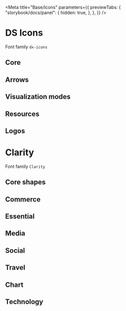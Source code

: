 
<Meta
    title="Base/Icons"
    parameters={{
        previewTabs: {
            "storybook/docs/panel": {
                hidden: true,
            },
        },
    }}
/>

<style>
    {`
.example-item {
    color: #333;
    font-size: 15px;
    text-align: center;
    display: inline-flex;
    flex-direction: column;
    padding: 10px;
    width: 200px;
}

span[class*=icon-],
span[class*=dx-icon-] {
    font-size: 36px;
}

.code {
    font-family: monospace !important;
}
`}
</style>

# DS Icons

Font family `dx-icons`

## Core

<Icon name="dx-icon-ellipsis" code="\e90e" />
<Icon name="dx-icon-megaphone-line" code="\e901" />
<Icon name="dx-icon-play" code="\e90c" />
<Icon name="dx-icon-trash" code="\e90d" />
<Icon name="dx-icon-copy" code="\e910" />
<Icon name="dx-icon-git-commit" code="\e912" />
<Icon name="dx-icon-git-branch" code="\e913" />
<Icon name="dx-icon-cloud-deploy-config" code="\e914" />
<Icon name="dx-icon-cloud-off" code="\e915" />
<Icon name="dx-icon-cloud-lock" code="\e91c" />
<Icon name="dx-icon-briefcase" code="\e91b" />
<Icon name="dx-icon-exception-alert" code="\e924" />
<Icon name="dx-icon-go-to-notebook" code="\e925" />
<Icon name="dx-icon-notebook" code="\e94a" />
<Icon name="dx-icon-bell-alarm" code="\e926" />
<Icon name="dx-icon-tick" code="\e927" />
<Icon name="dx-icon-stalled" code="\e928" />
<Icon name="dx-icon-dashboard" code="\e929" />
<Icon name="dx-icon-locations" code="\e939" />
<Icon name="dx-icon-location" code="\e92a" />
<Icon name="dx-icon-location-solid" code="\e938" />
<Icon name="dx-icon-compare" code="\e92b" />
<Icon name="dx-icon-calendar" code="\e92c" />
<Icon name="dx-icon-graph" code="\e92d" />
<Icon name="dx-icon-conversation" code="\e92e" />
<Icon name="dx-icon-wrench" code="\e92f" />
<Icon name="dx-icon-add-user" code="\e93a" />
<Icon name="dx-icon-form-line" code="\e942" />
<Icon name="dx-icon-form-solid" code="\e943" />
<Icon name="dx-icon-binary-line" code="\e947" />
<Icon name="dx-icon-binary-solid" code="\e948" />
<Icon name="dx-icon-cactus" code="\e944" />
<Icon name="dx-icon-download-globe" code="\e946" />
<Icon name="dx-icon-lab" code="\e949" />
<Icon name="dx-icon-sand-clock" code="\e94b" />
<Icon name="dx-icon-list-line" code="\e94c" />
<Icon name="dx-icon-search-add" code="\e950" />
<Icon name="dx-icon-alert-octagon" code="\e951" />
<Icon name="dx-icon-alert-octagon-solid" code="\e952" />
<Icon name="dx-icon-dot" code="\e953" />
<Icon name="dx-icon-exclamation" code="\e954" />
<Icon name="dx-icon-wip" code="\e955" />
<Icon name="dx-icon-auth-denied" code="\e956" />
<Icon name="dx-icon-auth-operator" code="\e957" />
<Icon name="dx-icon-auth-pending" code="\e958" />
<Icon name="dx-icon-auth-request" code="\e959" />

<Icon name="dx-icon-dot-solid" code="\e959" />
<Icon name="dx-icon-dot-solid-off" code="\e95a" />
<Icon name="dx-icon-angle-line-double" code="\e95b" />
<Icon name="dx-icon-equals" code="\e95c" />
<Icon name="dx-icon-list-back" code="\e95d" />

## Arrows

<Icon name="dx-icon-arrow-up" code="\e908" />
<Icon name="dx-icon-go-to-arrow" code="\e920" />

## Visualization modes

<Icon name="dx-icon-collapse-panel" code="\e903" />
<Icon name="dx-icon-collapsed-panel" code="\e904" />
<Icon name="dx-icon-chart" code="\e905" />
<Icon name="dx-icon-list" code="\e906" />
<Icon name="dx-icon-rich-list" code="\e907" />
<Icon name="dx-icon-view-tree" code="\e921" />
<Icon name="dx-icon-view-grid" code="\e922" />
<Icon name="dx-icon-view-stacked" code="\e923" />
<Icon name="dx-icon-group" code="\e931" />
<Icon name="dx-icon-empty" code="--" />

## Resources

<Icon name="dx-icon-resource" code="\e90f" />
<Icon name="dx-icon-namespace-line" code="\e902" />
<Icon name="dx-icon-CPD" code="\e930" />
<Icon name="dx-icon-resource-processing" code="\e916" />
<Icon name="dx-icon-resource-bpa" code="\e917" />
<Icon name="dx-icon-resource-database" code="\e918" />
<Icon name="dx-icon-resource-monitor" code="\e919" />
<Icon name="dx-icon-resource-pubsub" code="\e91a" />
<Icon name="dx-icon-resource-model" code="\e91d" />
<Icon name="dx-icon-universal" code="\e93b" />
<Icon name="dx-icon-global" code="\e941" />
<Icon name="dx-icon-local" code="\e93c" />
<Icon name="dx-icon-multi-local" code="\e93d" />
<Icon name="dx-icon-definition" code="\e93e" />
<Icon name="dx-icon-implementation" code="\e93f" />
<Icon name="dx-icon-deploy" code="\e940" />
<Icon name="dx-icon-deploy-rollback" code="\e94d" />
<Icon name="dx-icon-redeploy" code="\e94e" />
<Icon name="dx-icon-deploy-package" code="\e94f" />
<Icon name="dx-icon-deploy-waiting" code="\e945" />

## Logos

<Icon name="dx-icon-ether-api" code="\e911" />
<Icon name="dx-icon-event-solid" code="\e91e" />
<Icon name="dx-icon-event-line" code="\e91f" />
<Icon name="dx-icon-bitbucket-line" code="\e900" />
<Icon name="dx-icon-bucket-line" code="\e95e" />
<Icon name="dx-icon-bucket-solid" code="\e95f" />
<Icon name="dx-icon-cloud-aws" code="\e909" />
<Icon name="dx-icon-cloud-azure" code="\e90a" />
<Icon name="dx-icon-cloud-google" code="\e90b" />
<Icon name="dx-icon-cells" code="\e932" />
<Icon name="dx-icon-ether" code="\e933" />
<Icon name="dx-icon-mirrorgate" code="\e934" />
<Icon name="dx-icon-bbva" code="\e935" />
<Icon name="dx-icon-salesforce" code="\e936" />
<Icon name="dx-icon-webex" code="\e937" />

# Clarity

Font family `Clarity`

## Core shapes

<Icon name="icon-angle-double-line" code="\e900" />
<Icon name="icon-angle-line" code="\e901" />
<Icon name="icon-avatar-line" code="\e902" />
<Icon name="icon-avatar-outline-alerted" code="\e903" />
<Icon name="icon-avatar-outline-badged" code="\e904" />
<Icon name="icon-avatar-solid-alerted" code="\e905" />
<Icon name="icon-avatar-solid-badged" code="\e906" />
<Icon name="icon-avatar-solid" code="\e907" />
<Icon name="icon-bars-line" code="\e908" />
<Icon name="icon-bell-line" code="\e909" />
<Icon name="icon-bell-outline-badged" code="\e90a" />
<Icon name="icon-bell-solid" code="\e90c" />
<Icon name="icon-bell-solid-badged" code="\e90b" />
<Icon name="icon-bell-solid-badged-color" code="\e96c" />
<Icon name="icon-calendar-line" code="\e9c8" />
<Icon name="icon-calendar-outline-alerted" code="\e9c9" />
<Icon name="icon-calendar-outline-badged" code="\e9ca" />
<Icon name="icon-calendar-solid-alerted" code="\e9cb" />
<Icon name="icon-calendar-solid-badged" code="\e9cc" />
<Icon name="icon-calendar-solid" code="\e9cd" />
<Icon name="icon-caret-line" code="\e90d" />
<Icon name="icon-check-circle-line" code="\e90e" />
<Icon name="icon-check-circle-solid" code="\e90f" />
<Icon name="icon-check-line" code="\e910" />
<Icon name="icon-close-line" code="\e911" />
<Icon name="icon-cloud-line" code="\e912" />
<Icon name="icon-cloud-outline-alerted" code="\e913" />
<Icon name="icon-cloud-outline-badged" code="\e914" />
<Icon name="icon-cloud-solid-alerted" code="\e915" />
<Icon name="icon-cloud-solid-badged" code="\e916" />
<Icon name="icon-cloud-solid" code="\e917" />
<Icon name="icon-cog-line" code="\e918" />
<Icon name="icon-cog-outline-alerted" code="\e919" />
<Icon name="icon-cog-outline-badged" code="\e91a" />
<Icon name="icon-cog-solid-alerted" code="\e91b" />
<Icon name="icon-cog-solid-badged" code="\e91c" />
<Icon name="icon-cog-solid" code="\e91d" />
<Icon name="icon-collapse-line" code="\e9f7" />
<Icon name="icon-date-line" code="\ea20" />
<Icon name="icon-date-outline-alerted" code="\ea21" />
<Icon name="icon-date-outline-badged" code="\ea22" />
<Icon name="icon-date-solid-alerted" code="\ea23" />
<Icon name="icon-date-solid-badged" code="\ea24" />
<Icon name="icon-date-solid" code="\ea25" />
<Icon name="icon-directory-line" code="\e91e" />
<Icon name="icon-directory-outline-alerted" code="\e91f" />
<Icon name="icon-directory-outline-badged" code="\e920" />
<Icon name="icon-directory-solid-alerted" code="\e921" />
<Icon name="icon-directory-solid-badged" code="\e922" />
<Icon name="icon-directory-solid" code="\e923" />
<Icon name="icon-ellipsis-horizontal-line" code="\e924" />
<Icon name="icon-ellipsis-horizontal-outline-badged" code="\e925" />
<Icon name="icon-ellipsis-vertical-line" code="\e926" />
<Icon name="icon-ellipsis-vertical-outline-badged" code="\e927" />
<Icon name="icon-error-line" code="\e928" />
<Icon name="icon-error-solid" code="\e929" />
<Icon name="icon-error-standard-line" code="\e92a" />
<Icon name="icon-error-standard-solid" code="\e92b" />
<Icon name="icon-event-line" code="\ea54" />
<Icon name="icon-event-outline-alerted" code="\ea55" />
<Icon name="icon-event-outline-badged" code="\ea56" />
<Icon name="icon-event-solid-alerted" code="\ea57" />
<Icon name="icon-event-solid-badged" code="\ea58" />
<Icon name="icon-event-solid" code="\ea59" />
<Icon name="icon-exclamation-circle-line" code="\e92c" />
<Icon name="icon-exclamation-circle-solid" code="\e92d" />
<Icon name="icon-exclamation-triangle-line" code="\e92e" />
<Icon name="icon-exclamation-triangle-solid" code="\e92f" />
<Icon name="icon-eye-hide-line" code="\ea60" />
<Icon name="icon-eye-hide-solid" code="\ea61" />
<Icon name="icon-eye-line" code="\ea62" />
<Icon name="icon-eye-solid" code="\ea65" />
<Icon name="icon-filter-grid-circle-line" code="\e930" />
<Icon name="icon-filter-grid-circle-solid" code="\e931" />
<Icon name="icon-filter-grid-line" code="\e932" />
<Icon name="icon-filter-grid-solid" code="\e933" />
<Icon name="icon-folder-line" code="\e934" />
<Icon name="icon-folder-open-line" code="\e935" />
<Icon name="icon-folder-open-outline-alerted" code="\e936" />
<Icon name="icon-folder-open-outline-badged" code="\e937" />
<Icon name="icon-folder-open-solid-alerted" code="\e938" />
<Icon name="icon-folder-open-solid-badged" code="\e939" />
<Icon name="icon-folder-open-solid" code="\e93a" />
<Icon name="icon-folder-outline-alerted" code="\e93b" />
<Icon name="icon-folder-outline-badged" code="\e93c" />
<Icon name="icon-folder-solid-alerted" code="\e93d" />
<Icon name="icon-folder-solid-badged" code="\e93e" />
<Icon name="icon-folder-solid" code="\e93f" />
<Icon name="icon-help-info-line" code="\e940" />
<Icon name="icon-help-info-solid" code="\e941" />
<Icon name="icon-home-line" code="\e942" />
<Icon name="icon-home-solid" code="\e943" />
<Icon name="icon-image-line" code="\e946" />
<Icon name="icon-image-outline-badged" code="\e947" />
<Icon name="icon-image-solid-badged" code="\e948" />
<Icon name="icon-image-solid" code="\e949" />
<Icon name="icon-info-circle-line" code="\e94a" />
<Icon name="icon-info-circle-solid" code="\e94b" />
<Icon name="icon-info-line" code="\e94c" />
<Icon name="icon-info-solid" code="\e94d" />
<Icon name="icon-info-standard-line" code="\e94e" />
<Icon name="icon-info-standard-solid" code="\e94f" />
<Icon name="icon-menu-line" code="\e950" />
<Icon name="icon-notification-line" code="\e951" />
<Icon name="icon-notification-outline-badged" code="\e952" />
<Icon name="icon-notification-solid-badged" code="\e953" />
<Icon name="icon-notification-solid" code="\e954" />
<Icon name="icon-search-line" code="\e955" />
<Icon name="icon-settings-line" code="\e956" />
<Icon name="icon-settings-outline-alerted" code="\e957" />
<Icon name="icon-settings-outline-badged" code="\e958" />
<Icon name="icon-settings-solid-alerted" code="\e959" />
<Icon name="icon-settings-solid-badged" code="\e95a" />
<Icon name="icon-settings-solid" code="\e95b" />
<Icon name="icon-success-line" code="\e95c" />
<Icon name="icon-success-standard-line" code="\e95d" />
<Icon name="icon-success-standard-solid" code="\e95e" />
<Icon name="icon-times-line" code="\e95f" />
<Icon name="icon-unknown-status-line" code="\e960" />
<Icon name="icon-user-line" code="\e961" />
<Icon name="icon-user-outline-alerted" code="\e962" />
<Icon name="icon-user-outline-badged" code="\e963" />
<Icon name="icon-user-solid-alerted" code="\e964" />
<Icon name="icon-user-solid-badged" code="\e965" />
<Icon name="icon-user-solid" code="\e966" />
<Icon name="icon-view-columns-line" code="\e967" />
<Icon name="icon-warning-line" code="\e968" />
<Icon name="icon-warning-solid" code="\e969" />
<Icon name="icon-warning-standard-line" code="\e96a" />
<Icon name="icon-warning-standard-solid" code="\e96b" />

## Commerce

<Icon name="icon-bank-line" code="\e99e" />
<Icon name="icon-bank-outline-alerted" code="\e99f" />
<Icon name="icon-bank-outline-badged" code="\e9a0" />
<Icon name="icon-bank-solid-alerted" code="\e9a1" />
<Icon name="icon-bank-solid-badged" code="\e9a2" />
<Icon name="icon-bank-solid" code="\e9a3" />
<Icon name="icon-calculator-line" code="\e9c6" />
<Icon name="icon-calculator-solid" code="\e9c7" />
<Icon name="icon-credit-card-line" code="\ea10" />
<Icon name="icon-credit-card-solid" code="\ea11" />
<Icon name="icon-dollar-bill-line" code="\ea3a" />
<Icon name="icon-dollar-bill-solid" code="\ea3b" />
<Icon name="icon-dollar-line" code="\ea3c" />
<Icon name="icon-dollar-solid" code="\ea3d" />
<Icon name="icon-euro-line" code="\ea52" />
<Icon name="icon-euro-solid" code="\ea53" />
<Icon name="icon-savings-line" code="\eb72" />
<Icon name="icon-savings-solid" code="\eb73" />
<Icon name="icon-shopping-bag-line" code="\eb8e" />
<Icon name="icon-shopping-bag-solid" code="\eb8f" />
<Icon name="icon-shopping-cart-line" code="\eb90" />
<Icon name="icon-shopping-cart-outline-alerted" code="\eb91" />
<Icon name="icon-shopping-cart-outline-badged" code="\eb92" />
<Icon name="icon-shopping-cart-solid-alerted" code="\eb93" />
<Icon name="icon-shopping-cart-solid-badged" code="\eb94" />
<Icon name="icon-shopping-cart-solid" code="\eb95" />
<Icon name="icon-store-line" code="\eba9" />
<Icon name="icon-store-solid" code="\ebaa" />
<Icon name="icon-wallet-line" code="\ec03" />
<Icon name="icon-wallet-solid" code="\ec04" />

## Essential

<Icon name="icon-add-line" code="\e96f" />
<Icon name="icon-add-text-line" code="\e970" />
<Icon name="icon-alarm-clock-line" code="\e973" />
<Icon name="icon-alarm-clock-outline-alerted" code="\e974" />
<Icon name="icon-alarm-clock-outline-badged" code="\e975" />
<Icon name="icon-alarm-clock-solid-alerted" code="\e976" />
<Icon name="icon-alarm-clock-solid-badged" code="\e977" />
<Icon name="icon-alarm-clock-solid" code="\e978" />
<Icon name="icon-alarm-off-line" code="\e979" />
<Icon name="icon-alarm-off-solid" code="\e97a" />
<Icon name="icon-alert-line" code="\e97b" />
<Icon name="icon-alert-solid" code="\e97c" />
<Icon name="icon-arrow-line" code="\e98b" />
<Icon name="icon-asterisk-line" code="\e98c" />
<Icon name="icon-asterisk-solid" code="\e98d" />
<Icon name="icon-balance-line" code="\e99c" />
<Icon name="icon-ban-line" code="\e99d" />
<Icon name="icon-bolt-line" code="\e9b2" />
<Icon name="icon-bolt-solid" code="\e9b3" />
<Icon name="icon-book-line" code="\e9b4" />
<Icon name="icon-book-solid" code="\e9b5" />
<Icon name="icon-bubble-exclamation-line" code="\e9b8" />
<Icon name="icon-bubble-exclamation-solid" code="\e9b9" />
<Icon name="icon-bug-line" code="\e9ba" />
<Icon name="icon-bug-solid" code="\e9bb" />
<Icon name="icon-bullseye-line" code="\e9c2" />
<Icon name="icon-bullseye-solid" code="\e9c3" />
<Icon name="icon-cancel-line" code="\e9d0" />
<Icon name="icon-circle-arrow-line" code="\e9dd" />
<Icon name="icon-circle-arrow-solid" code="\e9de" />
<Icon name="icon-circle-line" code="\e9df" />
<Icon name="icon-circle-solid" code="\e9e0" />
<Icon name="icon-clipboard-line" code="\e9e1" />
<Icon name="icon-clipboard-outline-badged" code="\e9e2" />
<Icon name="icon-clipboard-solid-badged" code="\e9e3" />
<Icon name="icon-clipboard-solid" code="\e9e4" />
<Icon name="icon-clock-line" code="\e9e5" />
<Icon name="icon-clock-outline-alerted" code="\e9e6" />
<Icon name="icon-clock-outline-badged" code="\e9e7" />
<Icon name="icon-clock-solid-alerted" code="\e9e8" />
<Icon name="icon-clock-solid-badged" code="\e9e9" />
<Icon name="icon-clock-solid" code="\e9ea" />
<Icon name="icon-copy-line" code="\ea08" />
<Icon name="icon-copy-solid" code="\ea09" />
<Icon name="icon-cursor-arrow-line" code="\ea12" />
<Icon name="icon-cursor-arrow-solid" code="\ea13" />
<Icon name="icon-cursor-hand-line" code="\ea14" />
<Icon name="icon-cursor-hand-solid" code="\ea15" />
<Icon name="icon-document-line" code="\ea34" />
<Icon name="icon-document-outline-alerted" code="\ea35" />
<Icon name="icon-document-outline-badged" code="\ea36" />
<Icon name="icon-document-solid-alerted" code="\ea37" />
<Icon name="icon-document-solid-badged" code="\ea38" />
<Icon name="icon-document-solid" code="\ea39" />
<Icon name="icon-edit-line" code="\ea44" />
<Icon name="icon-edit-solid" code="\ea45" />
<Icon name="icon-file-line" code="\ea6a" />
<Icon name="icon-file-outline-alerted" code="\ea6b" />
<Icon name="icon-file-outline-badged" code="\ea6c" />
<Icon name="icon-file-settings-line" code="\ea6d" />
<Icon name="icon-file-settings-outline-alerted" code="\ea6e" />
<Icon name="icon-file-settings-outline-badged" code="\ea6f" />
<Icon name="icon-file-settings-solid-alerted" code="\ea70" />
<Icon name="icon-file-settings-solid-badged" code="\ea71" />
<Icon name="icon-file-settings-solid" code="\ea72" />
<Icon name="icon-file-solid-alerted" code="\ea73" />
<Icon name="icon-file-solid-badged" code="\ea74" />
<Icon name="icon-file-solid" code="\ea75" />
<Icon name="icon-filter-line" code="\ea78" />
<Icon name="icon-filter-solid" code="\ea79" />
<Icon name="icon-firewall-line" code="\ea7a" />
<Icon name="icon-firewall-outline-alerted" code="\ea7b" />
<Icon name="icon-firewall-outline-badged" code="\ea7c" />
<Icon name="icon-firewall-solid-alerted" code="\ea7d" />
<Icon name="icon-firewall-solid-badged" code="\ea7e" />
<Icon name="icon-firewall-solid" code="\ea7f" />
<Icon name="icon-flame-line" code="\ea82" />
<Icon name="icon-flame-solid" code="\ea83" />
<Icon name="icon-flow-chart-line" code="\ea8b" />
<Icon name="icon-flow-chart-solid" code="\ea8c" />
<Icon name="icon-grid-view-line" code="\ea8d" />
<Icon name="icon-grid-view-solid" code="\ea8e" />
<Icon name="icon-group-line" code="\ea8f" />
<Icon name="icon-group-outline-alerted" code="\ea90" />
<Icon name="icon-group-outline-badged" code="\ea91" />
<Icon name="icon-group-solid-alerted" code="\ea92" />
<Icon name="icon-group-solid-badged" code="\ea93" />
<Icon name="icon-group-solid" code="\ea94" />
<Icon name="icon-help-line" code="\eaa5" />
<Icon name="icon-help-outline-badged" code="\eaa6" />
<Icon name="icon-help-solid-badged" code="\eaa7" />
<Icon name="icon-help-solid" code="\eaa8" />
<Icon name="icon-history-line" code="\eaa9" />
<Icon name="icon-hourglass-line" code="\eab0" />
<Icon name="icon-hourglass-outline-alerted" code="\eab1" />
<Icon name="icon-hourglass-outline-badged" code="\eab2" />
<Icon name="icon-hourglass-solid-alerted" code="\eab3" />
<Icon name="icon-hourglass-solid-badged" code="\eab4" />
<Icon name="icon-hourglass-solid" code="\eab5" />
<Icon name="icon-id-badge-line" code="\eab6" />
<Icon name="icon-id-badge-outline-alerted" code="\eab7" />
<Icon name="icon-id-badge-outline-badged" code="\eab8" />
<Icon name="icon-id-badge-solid-alerted" code="\eab9" />
<Icon name="icon-id-badge-solid-badged" code="\eaba" />
<Icon name="icon-id-badge-solid" code="\eabb" />
<Icon name="icon-key-line" code="\eac7" />
<Icon name="icon-key-outline-alerted" code="\eac8" />
<Icon name="icon-key-outline-badged" code="\eac9" />
<Icon name="icon-key-solid-alerted" code="\eaca" />
<Icon name="icon-key-solid-badged" code="\eacb" />
<Icon name="icon-key-solid" code="\eacc" />
<Icon name="icon-library-line" code="\ead1" />
<Icon name="icon-library-solid" code="\ead2" />
<Icon name="icon-lightbulb-line" code="\ead9" />
<Icon name="icon-lightbulb-outline-badged" code="\eada" />
<Icon name="icon-lightbulb-solid-badged" code="\eadb" />
<Icon name="icon-lightbulb-solid" code="\eadc" />
<Icon name="icon-lightning-line" code="\eadd" />
<Icon name="icon-lightning-solid" code="\eade" />
<Icon name="icon-list-line" code="\eae4" />
<Icon name="icon-list-outline-badged" code="\eae5" />
<Icon name="icon-list-solid-badged" code="\eae6" />
<Icon name="icon-list-solid" code="\eae7" />
<Icon name="icon-lock-line" code="\eae8" />
<Icon name="icon-lock-solid" code="\eae9" />
<Icon name="icon-login-line" code="\eaea" />
<Icon name="icon-login-solid" code="\eaeb" />
<Icon name="icon-logout-line" code="\eaec" />
<Icon name="icon-logout-solid" code="\eaed" />
<Icon name="icon-minus-circle-line" code="\eafa" />
<Icon name="icon-minus-circle-solid" code="\eafb" />
<Icon name="icon-minus-line" code="\eafc" />
<Icon name="icon-new-line" code="\eb18" />
<Icon name="icon-new-solid" code="\eb19" />
<Icon name="icon-no-access-line" code="\eb1a" />
<Icon name="icon-no-access-solid" code="\eb1b" />
<Icon name="icon-note-edit-line" code="\eb1e" />
<Icon name="icon-note-edit-solid" code="\eb1f" />
<Icon name="icon-note-line" code="\eb20" />
<Icon name="icon-note-solid" code="\eb21" />
<Icon name="icon-objects-line" code="\eb22" />
<Icon name="icon-objects-solid" code="\eb23" />
<Icon name="icon-organization-line" code="\eb24" />
<Icon name="icon-organization-solid" code="\eb25" />
<Icon name="icon-pencil-line" code="\eb28" />
<Icon name="icon-pencil-solid" code="\eb29" />
<Icon name="icon-pin-line" code="\eb32" />
<Icon name="icon-pin-solid" code="\eb33" />
<Icon name="icon-pinboard-line" code="\eb34" />
<Icon name="icon-pinboard-solid" code="\eb35" />
<Icon name="icon-pinned-line" code="\eb36" />
<Icon name="icon-pinned-solid" code="\eb37" />
<Icon name="icon-plus-circle-line" code="\eb42" />
<Icon name="icon-plus-circle-solid" code="\eb43" />
<Icon name="icon-plus-line" code="\eb44" />
<Icon name="icon-pop-out-line" code="\eb45" />
<Icon name="icon-redo-line" code="\eb5a" />
<Icon name="icon-refresh-line" code="\eb5b" />
<Icon name="icon-remove-line" code="\eb5c" />
<Icon name="icon-remove-solid" code="\eb5d" />
<Icon name="icon-repeat-line" code="\eb5e" />
<Icon name="icon-resize-line" code="\eb5f" />
<Icon name="icon-scissors-line" code="\eb74" />
<Icon name="icon-scissors-solid" code="\eb75" />
<Icon name="icon-scroll-line" code="\eb76" />
<Icon name="icon-scroll-outline-alerted" code="\eb77" />
<Icon name="icon-scroll-outline-badged" code="\eb78" />
<Icon name="icon-scroll-solid-alerted" code="\eb79" />
<Icon name="icon-scroll-solid-badged" code="\eb7a" />
<Icon name="icon-scroll-solid" code="\eb7b" />
<Icon name="icon-sign-in-line" code="\eb97" />
<Icon name="icon-sign-in-solid" code="\eb98" />
<Icon name="icon-sign-out-line" code="\eb99" />
<Icon name="icon-sign-out-solid" code="\eb9a" />
<Icon name="icon-slider-line" code="\eb9b" />
<Icon name="icon-slider-solid" code="\eb9c" />
<Icon name="icon-switch-line" code="\ebab" />
<Icon name="icon-sync-line" code="\ebac" />
<Icon name="icon-tag-line" code="\ebaf" />
<Icon name="icon-tag-outline-alerted" code="\ebb0" />
<Icon name="icon-tag-outline-badged" code="\ebb1" />
<Icon name="icon-tag-solid-alerted" code="\ebb2" />
<Icon name="icon-tag-solid-badged" code="\ebb3" />
<Icon name="icon-tag-solid" code="\ebb4" />
<Icon name="icon-tags-line" code="\ebb5" />
<Icon name="icon-tags-outline-alerted" code="\ebb6" />
<Icon name="icon-tags-outline-badged" code="\ebb7" />
<Icon name="icon-tags-solid-alerted" code="\ebb8" />
<Icon name="icon-tags-solid-badged" code="\ebb9" />
<Icon name="icon-tags-solid" code="\ebba" />
<Icon name="icon-target-line" code="\ebbf" />
<Icon name="icon-target-solid" code="\ebc0" />
<Icon name="icon-thermometer-line" code="\ebcd" />
<Icon name="icon-times-circle-line" code="\ebd2" />
<Icon name="icon-times-circle-solid" code="\ebd3" />
<Icon name="icon-tools-line" code="\ebd4" />
<Icon name="icon-tools-solid" code="\ebd5" />
<Icon name="icon-trash-line" code="\ebd6" />
<Icon name="icon-trash-solid" code="\ebd7" />
<Icon name="icon-two-way-arrows-line" code="\ebda" />
<Icon name="icon-undo-line" code="\ebdd" />
<Icon name="icon-unlock-line" code="\ebe2" />
<Icon name="icon-unlock-solid" code="\ebe3" />
<Icon name="icon-upload-line" code="\ebe7" />
<Icon name="icon-upload-outline-alerted" code="\ebe8" />
<Icon name="icon-upload-outline-badged" code="\ebe9" />
<Icon name="icon-users-line" code="\ebea" />
<Icon name="icon-users-outline-alerted" code="\ebeb" />
<Icon name="icon-users-outline-badged" code="\ebec" />
<Icon name="icon-users-solid-alerted" code="\ebed" />
<Icon name="icon-users-solid-badged" code="\ebee" />
<Icon name="icon-users-solid" code="\ebef" />
<Icon name="icon-view-cardx-line" code="\ebf2" />
<Icon name="icon-view-list-line" code="\ebf3" />
<Icon name="icon-window-close-line" code="\ec07" />
<Icon name="icon-window-max-line" code="\ec08" />
<Icon name="icon-window-min-line" code="\ec09" />
<Icon name="icon-window-restore-line" code="\ec0a" />
<Icon name="icon-world-line" code="\ec0b" />
<Icon name="icon-world-outline-badged" code="\ec0c" />
<Icon name="icon-world-solid-badged" code="\ec0d" />
<Icon name="icon-world-solid" code="\ec0e" />
<Icon name="icon-wrench-line" code="\ec0f" />
<Icon name="icon-wrench-solid" code="\ec10" />
<Icon name="icon-zoom-in-line" code="\ec11" />
<Icon name="icon-zoom-out-line" code="\ec12" />

## Media

<Icon name="icon-camera-line" code="\e9ce" />
<Icon name="icon-camera-solid" code="\e9cf" />
<Icon name="icon-fast-forward-line" code="\ea66" />
<Icon name="icon-fast-forward-solid" code="\ea67" />
<Icon name="icon-film-strip-line" code="\ea76" />
<Icon name="icon-film-strip-solid" code="\ea77" />
<Icon name="icon-headphones-line" code="\ea9f" />
<Icon name="icon-headphones-solid" code="\eaa0" />
<Icon name="icon-music-note-line" code="\eb03" />
<Icon name="icon-music-note-solid" code="\eb04" />
<Icon name="icon-pause-line" code="\eb26" />
<Icon name="icon-pause-solid" code="\eb27" />
<Icon name="icon-play-line" code="\eb3a" />
<Icon name="icon-play-solid" code="\eb3b" />
<Icon name="icon-power-line" code="\eb46" />
<Icon name="icon-power-outline-alerted" code="\eb47" />
<Icon name="icon-power-outline-badged" code="\eb48" />
<Icon name="icon-power-solid-alerted" code="\eb49" />
<Icon name="icon-power-solid-badged" code="\eb4a" />
<Icon name="icon-power-solid" code="\eb4b" />
<Icon name="icon-rewind-line" code="\eb66" />
<Icon name="icon-rewind-solid" code="\eb67" />
<Icon name="icon-shuffle-line" code="\eb96" />
<Icon name="icon-step-forward-line" code="\eb9f" />
<Icon name="icon-step-forward-solid" code="\eba0" />
<Icon name="icon-stop-line" code="\eba1" />
<Icon name="icon-stop-solid" code="\eba2" />
<Icon name="icon-video-camera-line" code="\ebf0" />
<Icon name="icon-video-camera-solid" code="\ebf1" />
<Icon name="icon-volume-down-line" code="\ebfd" />
<Icon name="icon-volume-down-solid" code="\ebfe" />
<Icon name="icon-volume-mute-line" code="\ebff" />
<Icon name="icon-volume-mute-solid" code="\ec00" />
<Icon name="icon-volume-up-line" code="\ec01" />
<Icon name="icon-volume-up-solid" code="\ec02" />

## Social

<Icon name="icon-bookmark-line" code="\e9b6" />
<Icon name="icon-bookmark-solid" code="\e9b7" />
<Icon name="icon-chat-bubble-line" code="\e9d9" />
<Icon name="icon-chat-bubble-outline-badged" code="\e9da" />
<Icon name="icon-chat-bubble-solid-badged" code="\e9db" />
<Icon name="icon-chat-bubble-solid" code="\e9dc" />
<Icon name="icon-email-line" code="\ea46" />
<Icon name="icon-email-outline-alerted" code="\ea47" />
<Icon name="icon-email-outline-badged" code="\ea48" />
<Icon name="icon-email-solid-alerted" code="\ea49" />
<Icon name="icon-email-solid-badged" code="\ea4a" />
<Icon name="icon-email-solid" code="\ea4b" />
<Icon name="icon-envelope-line" code="\ea4c" />
<Icon name="icon-envelope-outline-alerted" code="\ea4d" />
<Icon name="icon-envelope-outline-badged" code="\ea4e" />
<Icon name="icon-envelope-solid-alerted" code="\ea4f" />
<Icon name="icon-envelope-solid-badged" code="\ea50" />
<Icon name="icon-envelope-solid" code="\ea51" />
<Icon name="icon-favorite-line" code="\ea68" />
<Icon name="icon-favorite-solid" code="\ea69" />
<Icon name="icon-flag-line" code="\ea80" />
<Icon name="icon-flag-solid" code="\ea81" />
<Icon name="icon-half-star-line" code="\ea95" />
<Icon name="icon-half-star-solid" code="\ea96" />
<Icon name="icon-happy-face-line" code="\ea97" />
<Icon name="icon-happy-face-solid" code="\ea98" />
<Icon name="icon-heart-broken-line" code="\eaa1" />
<Icon name="icon-heart-broken-solid" code="\eaa2" />
<Icon name="icon-heart-line" code="\eaa3" />
<Icon name="icon-heart-solid" code="\eaa4" />
<Icon name="icon-inbox-line" code="\eac2" />
<Icon name="icon-inbox-outline-badged" code="\eac3" />
<Icon name="icon-neutral-face-line" code="\eb16" />
<Icon name="icon-neutral-face-solid" code="\eb17" />
<Icon name="icon-picture-line" code="\eb2c" />
<Icon name="icon-picture-outline-badged" code="\eb2d" />
<Icon name="icon-picture-solid-badged" code="\eb2e" />
<Icon name="icon-picture-solid" code="\eb2f" />
<Icon name="icon-sad-face-line" code="\eb70" />
<Icon name="icon-sad-face-solid" code="\eb71" />
<Icon name="icon-share-line" code="\eb82" />
<Icon name="icon-share-solid" code="\eb83" />
<Icon name="icon-star-line" code="\eb9d" />
<Icon name="icon-star-solid" code="\eb9e" />
<Icon name="icon-talk-bubbles-line" code="\ebbb" />
<Icon name="icon-talk-bubbles-outline-badged" code="\ebbc" />
<Icon name="icon-talk-bubbles-solid-badged" code="\ebbd" />
<Icon name="icon-talk-bubbles-solid" code="\ebbe" />
<Icon name="icon-tasks-line" code="\ebc1" />
<Icon name="icon-tasks-outline-alerted" code="\ebc2" />
<Icon name="icon-tasks-outline-badged" code="\ebc3" />
<Icon name="icon-tasks-solid-alerted" code="\ebc4" />
<Icon name="icon-tasks-solid-badged" code="\ebc5" />
<Icon name="icon-tasks-solid" code="\ebc6" />
<Icon name="icon-thumbs-down-line" code="\ebce" />
<Icon name="icon-thumbs-down-solid" code="\ebcf" />
<Icon name="icon-thumbs-up-line" code="\ebd0" />
<Icon name="icon-thumbs-up-solid" code="\ebd1" />

## Travel

<Icon name="icon-airplane-line" code="\e971" />
<Icon name="icon-airplane-solid" code="\e972" />
<Icon name="icon-auto-line" code="\e98e" />
<Icon name="icon-auto-solid" code="\e98f" />
<Icon name="icon-car-line" code="\e9d1" />
<Icon name="icon-car-solid" code="\e9d2" />
<Icon name="icon-compass-line" code="\e9fe" />
<Icon name="icon-compass-solid" code="\e9ff" />
<Icon name="icon-map-line" code="\eaee" />
<Icon name="icon-map-marker-line" code="\eaef" />
<Icon name="icon-map-marker-outline-badged" code="\eaf0" />
<Icon name="icon-map-marker-solid-badged" code="\eaf1" />
<Icon name="icon-map-marker-solid" code="\eaf2" />
<Icon name="icon-map-solid" code="\eaf3" />
<Icon name="icon-plane-line" code="\eb38" />
<Icon name="icon-plane-solid" code="\eb39" />

## Chart

<Icon name="icon-analytics-line" code="\e97d" />
<Icon name="icon-analytics-outline-badged" code="\e97e" />
<Icon name="icon-analytics-solid-badged" code="\e97f" />
<Icon name="icon-analytics-solid" code="\e980" />
<Icon name="icon-bar-chart-line" code="\e9a4" />
<Icon name="icon-bar-chart-outline-badged" code="\e9a5" />
<Icon name="icon-bar-chart-solid-badged" code="\e9a6" />
<Icon name="icon-bar-chart-solid" code="\e9a7" />
<Icon name="icon-line-chart-line" code="\eadf" />
<Icon name="icon-line-chart-outline-badged" code="\eae0" />
<Icon name="icon-line-chart-solid-badged" code="\eae1" />
<Icon name="icon-line-chart-solid" code="\eae2" />

## Technology

<Icon name="icon-application-line" code="\e981" />
<Icon name="icon-application-solid" code="\e982" />
<Icon name="icon-applications-line" code="\e983" />
<Icon name="icon-applications-outline-alerted" code="\e984" />
<Icon name="icon-applications-outline-badged" code="\e985" />
<Icon name="icon-applications-solid-alerted" code="\e986" />
<Icon name="icon-applications-solid-badged" code="\e987" />
<Icon name="icon-applications-solid" code="\e988" />
<Icon name="icon-archive-line" code="\e989" />
<Icon name="icon-archive-solid" code="\e98a" />
<Icon name="icon-backup-line" code="\e990" />
<Icon name="icon-backup-outline-alerted" code="\e991" />
<Icon name="icon-backup-outline-badged" code="\e992" />
<Icon name="icon-backup-restore-line" code="\e993" />
<Icon name="icon-backup-restore-outline-alerted" code="\e994" />
<Icon name="icon-backup-restore-outline-badged" code="\e995" />
<Icon name="icon-backup-restore-solid-alerted" code="\e996" />
<Icon name="icon-backup-restore-solid-badged" code="\e997" />
<Icon name="icon-backup-restore-solid" code="\e998" />
<Icon name="icon-backup-solid-alerted" code="\e999" />
<Icon name="icon-backup-solid-badged" code="\e99a" />
<Icon name="icon-backup-solid" code="\e99b" />
<Icon name="icon-battery-line" code="\e9a8" />
<Icon name="icon-battery-outline-alerted" code="\e9a9" />
<Icon name="icon-battery-outline-badged" code="\e9aa" />
<Icon name="icon-battery-solid-alerted" code="\e9ab" />
<Icon name="icon-battery-solid-badged" code="\e9ac" />
<Icon name="icon-battery-solid" code="\e9ad" />
<Icon name="icon-block-line" code="\e9ae" />
<Icon name="icon-block-solid" code="\e9af" />
<Icon name="icon-blocks-group-line" code="\e9b0" />
<Icon name="icon-blocks-group-solid" code="\e9b1" />
<Icon name="icon-building-line" code="\e9bc" />
<Icon name="icon-building-outline-alerted" code="\e9bd" />
<Icon name="icon-building-outline-badged" code="\e9be" />
<Icon name="icon-building-solid-alerted" code="\e9bf" />
<Icon name="icon-building-solid-badged" code="\e9c0" />
<Icon name="icon-building-solid" code="\e9c1" />
<Icon name="icon-bundle-line" code="\e9c4" />
<Icon name="icon-bundle-solid" code="\e9c5" />
<Icon name="icon-certificate-line" code="\e9d3" />
<Icon name="icon-certificate-outline-alerted" code="\e9d4" />
<Icon name="icon-certificate-outline-badged" code="\e9d5" />
<Icon name="icon-certificate-solid-alerted" code="\e9d6" />
<Icon name="icon-certificate-solid-badged" code="\e9d7" />
<Icon name="icon-certificate-solid" code="\e9d8" />
<Icon name="icon-cloud-network-line" code="\e9eb" />
<Icon name="icon-cloud-scale-line" code="\e9ec" />
<Icon name="icon-cloud-traffic-line" code="\e9ed" />
<Icon name="icon-cluster-line" code="\e9ee" />
<Icon name="icon-cluster-outline-alerted" code="\e9ef" />
<Icon name="icon-cluster-outline-badged" code="\e9f0" />
<Icon name="icon-cluster-solid-alerted" code="\e9f1" />
<Icon name="icon-cluster-solid-badged" code="\e9f2" />
<Icon name="icon-cluster-solid" code="\e9f3" />
<Icon name="icon-code-line" code="\e9f4" />
<Icon name="icon-code-outline-alerted" code="\e9f5" />
<Icon name="icon-code-outline-badged" code="\e9f6" />
<Icon name="icon-command-line" code="\e9f8" />
<Icon name="icon-command-outline-alerted" code="\e9f9" />
<Icon name="icon-command-outline-badged" code="\e9fa" />
<Icon name="icon-command-solid-alerted" code="\e9fb" />
<Icon name="icon-command-solid-badged" code="\e9fc" />
<Icon name="icon-command-solid" code="\e9fd" />
<Icon name="icon-computer-line" code="\ea00" />
<Icon name="icon-computer-outline-alerted" code="\ea01" />
<Icon name="icon-computer-outline-badged" code="\ea02" />
<Icon name="icon-computer-solid-alerted" code="\ea03" />
<Icon name="icon-computer-solid-badged" code="\ea04" />
<Icon name="icon-computer-solid" code="\ea05" />
<Icon name="icon-connect-line" code="\ea06" />
<Icon name="icon-connect-solid" code="\ea07" />
<Icon name="icon-cpu-line" code="\ea0a" />
<Icon name="icon-cpu-outline-alerted" code="\ea0b" />
<Icon name="icon-cpu-outline-badged" code="\ea0c" />
<Icon name="icon-cpu-solid-alerted" code="\ea0d" />
<Icon name="icon-cpu-solid-badged" code="\ea0e" />
<Icon name="icon-cpu-solid" code="\ea0f" />
<Icon name="icon-dashboard-line" code="\ea16" />
<Icon name="icon-dashboard-outline-badged" code="\ea17" />
<Icon name="icon-dashboard-solid-badged" code="\ea18" />
<Icon name="icon-dashboard-solid" code="\ea19" />
<Icon name="icon-data-cluster-line" code="\ea1a" />
<Icon name="icon-data-cluster-outline-alerted" code="\ea1b" />
<Icon name="icon-data-cluster-outline-badged" code="\ea1c" />
<Icon name="icon-data-cluster-solid-alerted" code="\ea1d" />
<Icon name="icon-data-cluster-solid-badged" code="\ea1e" />
<Icon name="icon-data-cluster-solid" code="\ea1f" />
<Icon name="icon-design-line" code="\ea26" />
<Icon name="icon-design-solid" code="\ea27" />
<Icon name="icon-devices-line" code="\ea28" />
<Icon name="icon-devices-solid" code="\ea29" />
<Icon name="icon-disconnect-line" code="\ea2a" />
<Icon name="icon-disconnect-solid" code="\ea2b" />
<Icon name="icon-disconnected-line" code="\ea2c" />
<Icon name="icon-disconnected-solid" code="\ea2d" />
<Icon name="icon-display-line" code="\ea2e" />
<Icon name="icon-display-outline-alerted" code="\ea2f" />
<Icon name="icon-display-outline-badged" code="\ea30" />
<Icon name="icon-display-solid-alerted" code="\ea31" />
<Icon name="icon-display-solid-badged" code="\ea32" />
<Icon name="icon-display-solid" code="\ea33" />
<Icon name="icon-download-cloud-line" code="\ea3e" />
<Icon name="icon-download-cloud-outline-alerted" code="\ea3f" />
<Icon name="icon-download-cloud-outline-badged" code="\ea40" />
<Icon name="icon-download-line" code="\ea41" />
<Icon name="icon-download-outline-alerted" code="\ea42" />
<Icon name="icon-download-outline-badged" code="\ea43" />
<Icon name="icon-export-line" code="\ea5a" />
<Icon name="icon-export-outline-alerted" code="\ea5b" />
<Icon name="icon-export-outline-badged" code="\ea5c" />
<Icon name="icon-export-solid-alerted" code="\ea5d" />
<Icon name="icon-export-solid-badged" code="\ea5e" />
<Icon name="icon-export-solid" code="\ea5f" />
<Icon name="icon-floppy-line" code="\ea84" />
<Icon name="icon-floppy-outline-alerted" code="\ea85" />
<Icon name="icon-floppy-outline-badged" code="\ea86" />
<Icon name="icon-floppy-solid-alerted" code="\ea88" />
<Icon name="icon-floppy-solid-badged" code="\ea89" />
<Icon name="icon-floppy-solid" code="\ea8a" />
<Icon name="icon-hard-disk-line" code="\ea99" />
<Icon name="icon-hard-disk-outline-alerted" code="\ea9a" />
<Icon name="icon-hard-disk-outline-badged" code="\ea9b" />
<Icon name="icon-hard-disk-solid-alerted" code="\ea9c" />
<Icon name="icon-hard-disk-solid-badged" code="\ea9d" />
<Icon name="icon-hard-disk-solid" code="\ea9e" />
<Icon name="icon-host-line" code="\eaaa" />
<Icon name="icon-host-outline-alerted" code="\eaab" />
<Icon name="icon-host-outline-badged" code="\eaac" />
<Icon name="icon-host-solid-alerted" code="\eaad" />
<Icon name="icon-host-solid-badged" code="\eaae" />
<Icon name="icon-host-solid" code="\eaaf" />
<Icon name="icon-import-line" code="\eabc" />
<Icon name="icon-import-outline-alerted" code="\eabd" />
<Icon name="icon-import-outline-badged" code="\eabe" />
<Icon name="icon-import-solid-alerted" code="\eabf" />
<Icon name="icon-import-solid-badged" code="\eac0" />
<Icon name="icon-import-solid" code="\eac1" />
<Icon name="icon-install-line" code="\eac4" />
<Icon name="icon-install-outline-alerted" code="\eac5" />
<Icon name="icon-install-outline-badged" code="\eac6" />
<Icon name="icon-keyboard-line" code="\eacd" />
<Icon name="icon-keyboard-solid" code="\eace" />
<Icon name="icon-layers-line" code="\eacf" />
<Icon name="icon-layers-solid" code="\ead0" />
<Icon name="icon-license-line" code="\ead3" />
<Icon name="icon-license-outline-alerted" code="\ead4" />
<Icon name="icon-license-outline-badged" code="\ead5" />
<Icon name="icon-license-solid-alerted" code="\ead6" />
<Icon name="icon-license-solid-badged" code="\ead7" />
<Icon name="icon-license-solid" code="\ead8" />
<Icon name="icon-link-line" code="\eae3" />
<Icon name="icon-memory-line" code="\eaf4" />
<Icon name="icon-memory-outline-alerted" code="\eaf5" />
<Icon name="icon-memory-outline-badged" code="\eaf6" />
<Icon name="icon-memory-solid-alerted" code="\eaf7" />
<Icon name="icon-memory-solid-badged" code="\eaf8" />
<Icon name="icon-memory-solid" code="\eaf9" />
<Icon name="icon-mobile-line" code="\eafd" />
<Icon name="icon-mobile-phone-line" code="\eafe" />
<Icon name="icon-mobile-phone-solid" code="\eaff" />
<Icon name="icon-mobile-solid" code="\eb00" />
<Icon name="icon-mouse-line" code="\eb01" />
<Icon name="icon-mouse-solid" code="\eb02" />
<Icon name="icon-network-globe-line" code="\eb05" />
<Icon name="icon-network-globe-outline-alerted" code="\eb06" />
<Icon name="icon-network-globe-outline-badged" code="\eb07" />
<Icon name="icon-network-globe-solid-alerted" code="\eb08" />
<Icon name="icon-network-globe-solid-badged" code="\eb09" />
<Icon name="icon-network-globe-solid" code="\eb0d" />
<Icon name="icon-network-settings-line" code="\eb0e" />
<Icon name="icon-network-settings-solid" code="\eb0f" />
<Icon name="icon-network-switch-line" code="\eb10" />
<Icon name="icon-network-switch-outline-alerted" code="\eb11" />
<Icon name="icon-network-switch-outline-badged" code="\eb12" />
<Icon name="icon-network-switch-solid-alerted" code="\eb13" />
<Icon name="icon-network-switch-solid-badged" code="\eb14" />
<Icon name="icon-network-switch-solid" code="\eb15" />
<Icon name="icon-no-wifi-line" code="\eb1c" />
<Icon name="icon-no-wifi-solid" code="\eb1d" />
<Icon name="icon-phone-handset-line" code="\eb2a" />
<Icon name="icon-phone-handset-solid" code="\eb2b" />
<Icon name="icon-plugin-line" code="\eb3c" />
<Icon name="icon-plugin-outline-alerted" code="\eb3d" />
<Icon name="icon-plugin-outline-badged" code="\eb3e" />
<Icon name="icon-plugin-solid-alerted" code="\eb3f" />
<Icon name="icon-plugin-solid-badged" code="\eb40" />
<Icon name="icon-plugin-solid" code="\eb41" />
<Icon name="icon-rack-server-line" code="\eb52" />
<Icon name="icon-rack-server-outline-alerted" code="\eb53" />
<Icon name="icon-rack-server-outline-badged" code="\eb54" />
<Icon name="icon-rack-server-solid-alerted" code="\eb55" />
<Icon name="icon-rack-server-solid-badged" code="\eb56" />
<Icon name="icon-rack-server-solid" code="\eb57" />
<Icon name="icon-receiver-line" code="\eb58" />
<Icon name="icon-receiver-solid" code="\eb59" />
<Icon name="icon-resource-pool-line" code="\eb60" />
<Icon name="icon-resource-pool-outline-alerted" code="\eb61" />
<Icon name="icon-resource-pool-outline-badged" code="\eb62" />
<Icon name="icon-resource-pool-solid-alerted" code="\eb63" />
<Icon name="icon-resource-pool-solid-badged" code="\eb64" />
<Icon name="icon-resource-pool-solid" code="\eb65" />
<Icon name="icon-router-line" code="\eb68" />
<Icon name="icon-router-outline-alerted" code="\eb69" />
<Icon name="icon-router-outline-badged" code="\eb6a" />
<Icon name="icon-router-solid-alerted" code="\eb6b" />
<Icon name="icon-router-solid-badged" code="\eb6c" />
<Icon name="icon-router-solid" code="\eb6d" />
<Icon name="icon-ruler-pencil-line" code="\eb6e" />
<Icon name="icon-ruler-pencil-solid" code="\eb6f" />
<Icon name="icon-server-line" code="\eb7c" />
<Icon name="icon-server-outline-alerted" code="\eb7d" />
<Icon name="icon-server-outline-badged" code="\eb7e" />
<Icon name="icon-server-solid-alerted" code="\eb7f" />
<Icon name="icon-server-solid-badged" code="\eb80" />
<Icon name="icon-server-solid" code="\eb81" />
<Icon name="icon-shield-check-line" code="\eb84" />
<Icon name="icon-shield-check-solid" code="\eb85" />
<Icon name="icon-shield-line" code="\eb86" />
<Icon name="icon-shield-outline-alerted" code="\eb87" />
<Icon name="icon-shield-outline-badged" code="\eb88" />
<Icon name="icon-shield-solid-alerted" code="\eb89" />
<Icon name="icon-shield-solid-badged" code="\eb8a" />
<Icon name="icon-shield-solid" code="\eb8b" />
<Icon name="icon-shield-x-line" code="\eb8c" />
<Icon name="icon-shield-x-solid" code="\eb8d" />
<Icon name="icon-storage-line" code="\eba3" />
<Icon name="icon-storage-outline-alerted" code="\eba4" />
<Icon name="icon-storage-outline-badged" code="\eba5" />
<Icon name="icon-storage-solid-alerted" code="\eba6" />
<Icon name="icon-storage-solid-badged" code="\eba7" />
<Icon name="icon-storage-solid" code="\eba8" />
<Icon name="icon-tablet-line" code="\ebad" />
<Icon name="icon-tablet-solid" code="\ebae" />
<Icon name="icon-terminal-line" code="\ebc7" />
<Icon name="icon-terminal-outline-alerted" code="\ebc8" />
<Icon name="icon-terminal-outline-badged" code="\ebc9" />
<Icon name="icon-terminal-solid-alerted" code="\ebca" />
<Icon name="icon-terminal-solid-badged" code="\ebcb" />
<Icon name="icon-terminal-solid" code="\ebcc" />
<Icon name="icon-truck-line" code="\ebd8" />
<Icon name="icon-truck-solid" code="\ebd9" />
<Icon name="icon-unarchive-line" code="\ebdb" />
<Icon name="icon-unarchive-solid" code="\ebdc" />
<Icon name="icon-uninstall-line" code="\ebde" />
<Icon name="icon-uninstall-outline-alerted" code="\ebdf" />
<Icon name="icon-uninstall-outline-badged" code="\ebe0" />
<Icon name="icon-unlink-line" code="\ebe1" />
<Icon name="icon-upload-cloud-line" code="\ebe4" />
<Icon name="icon-upload-cloud-outline-alerted" code="\ebe5" />
<Icon name="icon-upload-cloud-outline-badged" code="\ebe6" />
<Icon name="icon-vm-line" code="\ebf4" />
<Icon name="icon-vm-outline-alerted" code="\ebf5" />
<Icon name="icon-vm-outline-badged" code="\ebf6" />
<Icon name="icon-vm-solid-alerted" code="\ebf7" />
<Icon name="icon-vm-solid-badged" code="\ebf8" />
<Icon name="icon-vm-solid" code="\ebf9" />
<Icon name="icon-vmw-app-line" code="\ebfa" />
<Icon name="icon-vmw-app-outline-alerted" code="\ebfb" />
<Icon name="icon-vmw-app-outline-badged" code="\ebfc" />
<Icon name="icon-wifi-line" code="\ec05" />
<Icon name="icon-wifi-solid" code="\ec06" />

